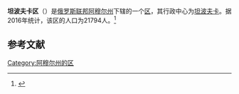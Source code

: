 {{Infobox Settlement
| official_name = 坦波夫卡区
| native_name = Тамбовский район
| image_flag = Flag of Tambovsky rayon (Amur oblast).png
| image_shield = Coat of Arms of Tambovsky rayon (Amur oblast).png
| image_map = Location Map of Amur Oblast Tambovsky District.png 
| settlement_type = [[区_(苏联)|区]]
| subdivision_type = [[国家|国家]]
| subdivision_type1 = [[俄罗斯行政区划|州]]
| subdivision_name = {{RUS}}
| subdivision_name1 = [[阿穆尔州|阿穆尔州]]
| seat_type = 行政中心
| seat = [[坦波夫卡|坦波夫卡]]
| population_as_of=2016
| population_footnotes = <ref name=amurstat />
| population_total = 21794
| timezone = [[雅库茨克时间|MSK+6]]
| utc_offset = +9
}}
'''坦波夫卡区'''（{{lang-ru|Тамбовский район}}）是[[俄罗斯联邦|俄罗斯联邦]][[阿穆尔州|阿穆尔州]]下辖的一个[[区_(苏联)|区]]，其行政中心为[[坦波夫卡|坦波夫卡]]。据2016年统计，该区的人口为21794人。<ref name=amurstat>{{cite web |url=http://amurstat.gks.ru/wps/wcm/connect/rosstat_ts/amurstat/resources/d600c10043769f3eb9effbdd898fc419/07_1_4.htm |title=Оценка численности населения по городским округам, муниципальным районам, городским и сельским поселениям Амурской области на 1 января 2016 года |language=ru |accessdate=2016-04-21 |archiveurl=https://www.webcitation.org/6gvsqa6qi?url=http://amurstat.gks.ru/wps/wcm/connect/rosstat_ts/amurstat/resources/d600c10043769f3eb9effbdd898fc419/07_1_4.htm |archivedate=2016-04-21 |deadurl=yes }}</ref>

== 参考文献 ==
{{reflist}}

{{Russia-stub}}

[[Category:阿穆尔州的区|Category:阿穆尔州的区]]